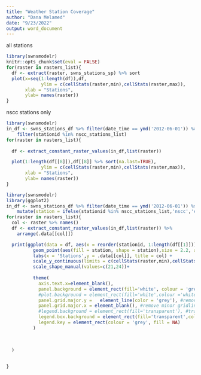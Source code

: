 ```yaml
---
title: "Weather Station Coverage"
author: "Dana Melamed"
date: "9/23/2022"
output: word_document
---
```


all stations

```r
library(swnsmodelr)
knitr::opts_chunk$set(eval = FALSE)
for(raster in rasters_list){
  df <- extract(raster, swns_stations_sp) %>% sort
  plot(x=seq(1:length(df)),df,
             ylim = c(cellStats(raster,min),cellStats(raster,max)),
       xlab = "Stations",
       ylab= names(raster))
}
```

nscc stations only
```r
library(swnsmodelr)
in_df <- swns_stations_df %>% filter(date_time == ymd('2012-06-01')) %>% 
    filter(stationid %in% nscc_stations_list)
for(raster in rasters_list){
  
  df <- extract_constant_raster_values(in_df,list(raster))

  plot(1:length(df[[8]]),df[[8]] %>% sort(na.last=TRUE),
             ylim = c(cellStats(raster,min),cellStats(raster,max)),
       xlab = "Stations",
       ylab= names(raster))
}
```


```r
library(swnsmodelr)
library(ggplot2)
in_df <- swns_stations_df %>% filter(date_time == ymd('2012-06-01')) %>% 
    mutate(station = ifelse(stationid %in% nscc_stations_list,'nscc','ext'))
for(raster in rasters_list){
  col <- raster %>% names()
  df <- extract_constant_raster_values(in_df,list(raster)) %>% 
    arrange(.data[[col]])

  print(ggplot(data = df, aes(x = reorder(stationid, 1:length(df[[1]])), y = .data[[col]])) +
          geom_point(aes(fill = station, shape = station),size = 2.2, alpha = 0.8) +
          labs(x = 'Stations',y = .data[[col]], title = col) +
          scale_y_continuous(limits = c(cellStats(raster,min),cellStats(raster,max))) +
          scale_shape_manual(values=c(21,24))+
          
          theme(
            axis.text.x=element_blank(),
            panel.background = element_rect(fill='white', colour = 'grey'), #transparent panel bg
            #plot.background = element_rect(fill='white',colour ='white'), #transparent plot bg
            panel.grid.major.y =   element_line(color = 'grey'), #remove major gridlines
            panel.grid.major.x = element_blank(), #remove minor gridlines
            #legend.background = element_rect(fill='transparent'), #transparent legend bg
            legend.box.background = element_rect(fill='transparent',colour='grey'), #transparent legend panel
            legend.key = element_rect(colour = 'grey', fill = NA)
          ) 
          

  
  )
  
  
}

```
